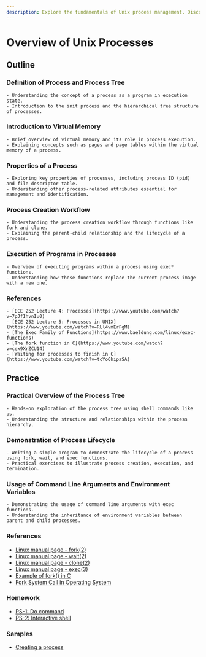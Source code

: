 ```yaml
---
description: Explore the fundamentals of Unix process management. Discover key concepts such as processes, virtual memory, and creation workflows. Master command line arguments and environment variables for efficient process control. Elevate your understanding of Unix systems today.
---
```


# Overview of Unix Processes

## Outline
### Definition of Process and Process Tree
    - Understanding the concept of a process as a program in execution state.
    - Introduction to the init process and the hierarchical tree structure of processes.

### Introduction to Virtual Memory
    - Brief overview of virtual memory and its role in process execution.
    - Explaining concepts such as pages and page tables within the virtual memory of a process.

### Properties of a Process
    - Exploring key properties of processes, including process ID (pid) and file descriptor table.
    - Understanding other process-related attributes essential for management and identification.

### Process Creation Workflow
    - Understanding the process creation workflow through functions like fork and clone.
    - Explaining the parent-child relationship and the lifecycle of a process.

### Execution of Programs in Processes
    - Overview of executing programs within a process using exec* functions.
    - Understanding how these functions replace the current process image with a new one.

### References
    - [ECE 252 Lecture 4: Processes](https://www.youtube.com/watch?v=7pJfIhvnIu0)
    - [ECE 252 Lecture 5: Processes in UNIX](https://www.youtube.com/watch?v=RLl4vmErFgM)
    - [The Exec Family of Functions](https://www.baeldung.com/linux/exec-functions)
    - [The fork function in C](https://www.youtube.com/watch?v=cex9XrZCU14)
    - [Waiting for processes to finish in C](https://www.youtube.com/watch?v=tcYo6hipaSA)

## Practice
### Practical Overview of the Process Tree
    - Hands-on exploration of the process tree using shell commands like ps.
    - Understanding the structure and relationships within the process hierarchy.

### Demonstration of Process Lifecycle
    - Writing a simple program to demonstrate the lifecycle of a process using fork, wait, and exec functions.
    - Practical exercises to illustrate process creation, execution, and termination.

### Usage of Command Line Arguments and Environment Variables
    - Demonstrating the usage of command line arguments with exec functions.
    - Understanding the inheritance of environment variables between parent and child processes.

### References
   - [Linux manual page - fork(2)](https://man7.org/linux/man-pages/man2/fork.2.html)
   - [Linux manual page - wait(2)](https://man7.org/linux/man-pages/man2/wait.2.html)
   - [Linux manual page - clone(2)](https://man7.org/linux/man-pages/man2/clone.2.html)
   - [Linux manual page - exec(3)](https://man7.org/linux/man-pages/man3/exec.3.html)
   - [Example of fork() in C](https://www.geeksforgeeks.org/fork-system-call/)
   - [Fork System Call in Operating System](https://www.geeksforgeeks.org/fork-system-call-in-operating-system/)

### Homework
   - [PS-1: Do command](/system-programming/tasks/processes/do-command/)
   - [PS-2: Interactive shell](/system-programming/tasks/processes/interactive-shell/)

### Samples
   - [Creating a process](/system-programming/samples/create-process/)
   